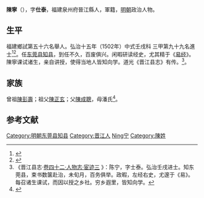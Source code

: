 {{Otheruses|other=其他名为陳寧的人物|陳寧}}
{{明清人物信息框
| 姓名 = 陳寧
| 原名 =
| 圖片名稱= 
| 圖片大小 =
| 圖片說明 = 
| 最高職務 = 廣東東莞縣知縣
| 國家 = 大明 
| 爵位 =
| 籍貫 = 福建泉州府晉江縣
| 族裔 = 
| 字號 = 字士泰
| 諡號 =
| 出生日期 = 生年不詳
| 出生地點 = <!---福建泉州府晉江縣--->
| 逝世日期 = 卒年不詳 
| 逝世地點 =
| 墓葬 =
| 配偶 = 
| 親屬 = 
| 出身 =
* 弘治十五年壬戌科同進士出身
| 經歷 =
| 著作 =  
}}
'''陳寧'''（{{bd|？||？|catIdx=}}），字'''仕泰'''，福建泉州府晉江縣人，軍籍，[[明朝|明朝]]政治人物。

== 生平 ==
福建鄉試第五十六名舉人。弘治十五年（1502年）中式壬戌科<!---會試第五十五名--->三甲第九十九名進士<ref>{{Cite book|title=《皇明贡举考》卷五|last=（明）[[张朝瑞|张朝瑞]]|first=|publisher=《续修四库全书》史部第828册|year=|isbn=|location=|pages=}}</ref><ref>{{Cite book|title=贡举志五种 上|last=鲁小俊，江俊伟著|first=|publisher=武汉：武汉大学出版社|year=2009|isbn=978-7-307-07043-1|location=|pages=}}</ref>。任[[东莞县|东莞县]][[知县|知县]]，到任不久，百废俱兴。闲暇研读经史，尤其精于《[[易经|易经]]》。陳寧课试诸生，亲自讲授，使得当地人皆知向学。道光《晋江县志》有传。<ref>《晋江县志·[http://www.fjsq.gov.cn/ShowText.asp?ToBook=6043&index=49& 卷四十二·人物志·宦迹三] {{Wayback|url=http://www.fjsq.gov.cn/ShowText.asp?ToBook=6043&index=49& |date=20160304103622 }}》：陈宁，字士泰。弘治壬戌进士。知东莞县，束书数箧赴治，未旬月，百务俱举。政暇，左经右史，尤邃于《易》。每召诸生课试，而因以授之乡社。穷乡遐里，皆知向学。</ref>。

== 家族 ==
曾祖[[陳彭壽|陳彭壽]]；祖父[[陳正玄|陳正玄]]；父[[陳成聰|陳成聰]]，母潘氏<ref>{{Cite book|title=天一阁藏明代科举录选刊 登科录 点校本|last=龚延明主编|first=|publisher=宁波出版社|year=2016|isbn=978-7-5526-2320-8|location=宁波|pages=|quote=《天一閣藏明代科舉錄選刊.登科錄》之《弘治十五年進士登科錄》}}</ref>。

==参考文献==
{{reflist}}

{{弘治十五年壬戌科殿試金榜}}
{{DEFAULTSORT:Chen陈}}
[[Category:明朝东莞县知县|Category:明朝东莞县知县]]
[[Category:晋江人|Category:晋江人]]
[[Category:陈姓|Ning宁]]
[[Category:陳姓|Category:陳姓]]